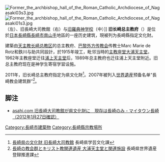 [[File:Former_the_archbishop_hall_of_the_Roman_Catholic_Archdiocese_of_Nagasaki03s3.jpg|thumb]]
[[File:Former_the_archbishop_hall_of_the_Roman_Catholic_Archdiocese_of_Nagasaki01s3.jpg|thumb]]（左）、旧長崎大司教館（右）与[[旧羅典神学校|旧羅典神学校]]（中）]]
'''旧长崎总主教府'''（{{lang-ja|旧長崎大司教館}}）是位於[[日本|日本]][[長崎縣|長崎縣]][[長崎市|長崎市]][[南山手|南山手]]地區的一座历史建筑，現被列为長崎縣指定文化財。

建築由[[天主教长崎总教区|天主教长崎总教区]]的总主教府、[[巴黎外方传教会|巴黎外方传教会]]传教士Marc Marie de Rotz和鉄川与助共同設計，於1915年竣工，毗邻当時的[[主教座堂|主教座堂]][[大浦天主堂|大浦天主堂]]。1962年主教座堂迁往[[浦上天主堂|浦上天主堂]]后，1989年总主教府也迁往浦上天主堂附近。旧总主教府现在是神学生寄宿学習设施。

2011年，旧长崎总主教府指定为県文化財<ref>[http://www.pref.nagasaki.jp/bunkadb/index.php/view/166 長崎県の文化財 旧長崎大司教館] {{Wayback|url=http://www.pref.nagasaki.jp/bunkadb/index.php/view/166 |date=20150924081135 }} 長崎県学芸文化課</ref>。2007年被列入[[世界遺産|世界遺産]]预备名单“長崎教会建筑群”<ref>[http://www.pref.nagasaki.jp/s_isan/assets/001/ 長崎の教会群とキリスト教関連遺産 大浦天主堂と関連施設] {{Wayback|url=http://www.pref.nagasaki.jp/s_isan/assets/001/ |date=20150119094517 }} 長崎県世界遺産登録推進課</ref>。

==脚注==
<references /> 
*[http://mytown.asahi.com/areanews/nagasaki/SEB201103050081.html asahi.com  旧長崎大司教館が県文化財に　現存は長崎のみ - マイタウン長崎（2012年1月27日確認）]{{dead link|date=2017年12月 |bot=InternetArchiveBot |fix-attempted=yes }}

[[Category:長崎市建築物|Category:長崎市建築物]]
[[Category:長崎縣宗教場所|Category:長崎縣宗教場所]]